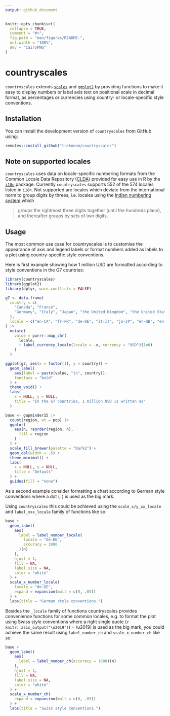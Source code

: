 ```yaml
---
output: github_document
---
```


<!-- README.md is generated from README.Rmd. Please edit that file -->

```r
knitr::opts_chunk$set(
  collapse = TRUE,
  comment = "#>",
  fig.path = "man/figures/README-",
  out.width = "100%",
  dev = "CairoPNG"
)
```

# countryscales

<!-- badges: start -->
<!-- badges: end -->

`countryscales` extends [`scales`](https://scales.r-lib.org) and 
[`ggplot2`](https://ggplot2.tidyverse.org) by providing functions to make 
it easy to display numbers or label axis text on positional scale in decimal 
format, as percentages or currencies using country- or locale-specific style 
conventions.

## Installation

You can install the development version of `countryscales` from GitHub using:

``` r
remotes::install_github("trekonom/countryscales")
```


## Note on supported locales

`countryscales` uses data on locale-specific numbering formats from the Common Locale 
Data Repository ([CLDA](https://en.wikipedia.org/wiki/Common_Locale_Data_Repository)) 
provided for easy use in R by the [`i18n`](https://rich-iannone.github.io/i18n/) package. 
Currently `countryscales` supports 552 of the 574 locales listed in `i18n`.  Not 
supported are locales which deviate from the international norm to group digits 
by threes, i.e. locales using the 
[Indian numbering system](https://en.wikipedia.org/wiki/Indian_numbering_system) 
which

> groups the rightmost three digits together (until the hundreds place), and thereafter groups by sets of two digits.

## Usage

The most common use case for countryscales is to customise the appearance of 
axis and legend labels or format numbers added as labels to a plot using 
country-specific style conventions.

Here is first example showing how 1 million USD are formatted according to style 
conventions in the G7 countries:

```r
library(countryscales)
library(ggplot2)
library(dplyr, warn.conflicts = FALSE)

g7 <- data.frame(
  country = c(
    "Canada", "France",
    "Germany", "Italy", "Japan", "the United Kingdom", "the United States"
  ),
  locale = c("en-CA", "fr-FR", "de-DE", "it-IT", "ja-JP", "en-GB", "en-US")
) |>
  mutate(
    value = purrr::map_chr(
      locale,
      ~ label_currency_locale(locale = .x, currency = "USD")(1e6)
    )
  )

ggplot(g7, aes(x = factor(1), y = country)) +
  geom_label(
    aes(label = paste(value, "in", country)),
    fontface = "bold"
  ) +
  theme_void() +
  labs(
    x = NULL, y = NULL,
    title = "In the G7 countries, 1 million USD is written as"
  )
```

```r
base <- gapminder15 |>
  count(region, wt = pop) |>
  ggplot(
    aes(n, reorder(region, n),
      fill = region
    )
  ) +
  scale_fill_brewer(palette = "Dark2") +
  geom_col(width = .6) +
  theme_minimal() +
  labs(
    x = NULL, y = NULL,
    title = "Default"
  ) +
  guides(fill = "none")
```

As a second example consider formatting a chart according to German style conventions 
where a dot (`.`) is used as the big mark.

Using `countryscales` this could be achieved using the `scale_x/y_xx_locale` 
and  `label_xxx_locale` family of functions like so:

```r
base +
  geom_label(
    aes(
      label = label_number_locale(
        locale = "de-DE",
        accuracy = 1000
      )(n)
    ),
    hjust = 1,
    fill = NA,
    label.size = NA,
    color = "white"
  ) +
  scale_x_number_locale(
    locale = "de-DE",
    expand = expansion(mult = c(0, .05))
  ) +
  labs(title = "German style conventions.")
```

Besides the `_locale` family of functions countryscales provides 
convenience functions for some common locales, e.g. to format the plot using 
Swiss style conventions where a right single quote (`r knitr::asis_output("\u2019")`) = 
\\u2019) is used as the big mark, you could achieve the same result using `label_number_ch` 
and `scale_x_number_ch` like so:

```r
base +
  geom_label(
    aes(
      label = label_number_ch(accuracy = 1000)(n)
    ),
    hjust = 1,
    fill = NA,
    label.size = NA,
    color = "white"
  ) +
  scale_x_number_ch(
    expand = expansion(mult = c(0, .05))
  ) +
  labs(title = "Swiss style conventions.")
```
